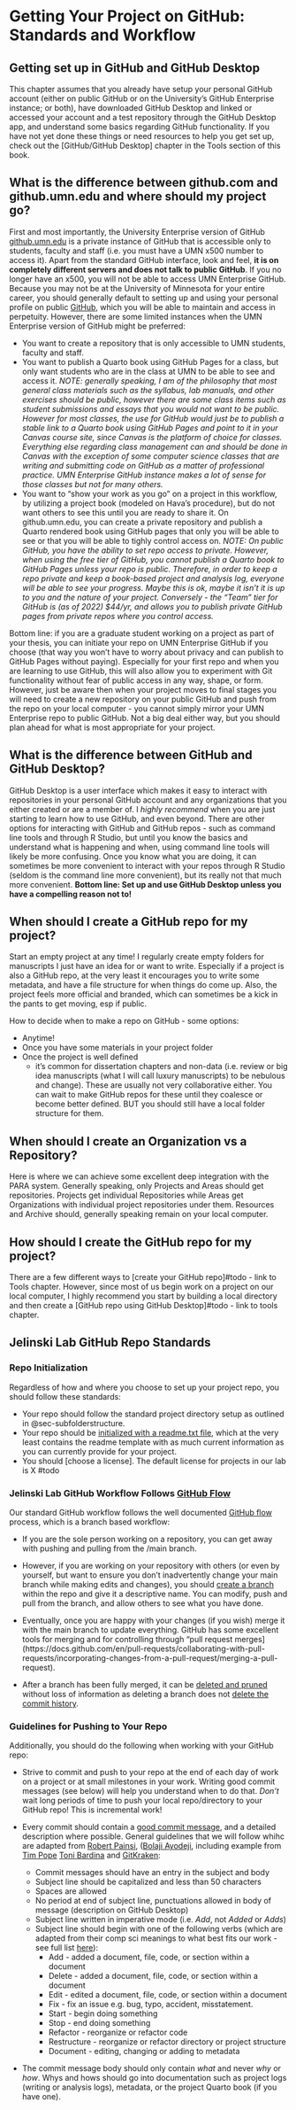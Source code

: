 # Getting Your Project on GitHub: Standards and Workflow

## Getting set up in GitHub and GitHub Desktop

This chapter assumes that you already have setup your personal GitHub account (either on public GitHub or on the University's GitHub Enterprise instance; or both), have downloaded GitHub Desktop and linked or accessed your account and a test repository through the GitHub Desktop app, and understand some basics regarding GitHub functionality. If you have not yet done these things or need resources to help you get set up, check out the \[GitHub/GitHub Desktop\] chapter in the Tools section of this book.

## What is the difference between github.com and github.umn.edu and where should my project go?

First and most importantly, the University Enterprise version of GitHub [github.umn.edu](https://it.umn.edu/services-technologies/github) is a private instance of GitHub that is accessible only to students, faculty and staff (i.e. you must have a UMN x500 number to access it). Apart from the standard GitHub interface, look and feel, **it is on completely different servers and does not talk to public GitHub**. If you no longer have an x500, you will not be able to access UMN Enterprise GitHub. Because you may not be at the University of Minnesota for your entire career, you should generally default to setting up and using your personal profile on public [GitHub](https://github.com), which you will be able to maintain and access in perpetuity. However, there are some limited instances when the UMN Enterprise version of GitHub might be preferred:

-   You want to create a repository that is only accessible to UMN students, faculty and staff.
-   You want to publish a Quarto book using GitHub Pages for a class, but only want students who are in the class at UMN to be able to see and access it. *NOTE: generally speaking, I am of the philosophy that most general class materials such as the syllabus, lab manuals, and other exercises should be public, however there are some class items such as student submissions and essays that you would not want to be public. However for most classes, the use for GitHub would just be to publish a stable link to a Quarto book using GitHub Pages and point to it in your Canvas course site, since Canvas is the platform of choice for classes. Everything else regarding class management can and should be done in Canvas with the exception of some computer science classes that are writing and submitting code on GitHub as a matter of professional practice. UMN Enterprise GitHub instance makes a lot of sense for those classes but not for many others.*
-   You want to "show your work as you go" on a project in this workflow, by utilizing a project book (modeled on Hava's procedure), but do not want others to see this until you are ready to share it. On github.umn.edu, you can create a private repository and publish a Quarto rendered book using GitHub pages that only you will be able to see or that you will be able to tighly control access on. *NOTE: On public GitHub, you have the ability to set repo access to private. However, when using the free tier of GitHub, you cannot publish a Quarto book to GitHub Pages unless your repo is public. Therefore, in order to keep a repo private and keep a book-based project and analysis log, everyone will be able to see your progress. Maybe this is ok, maybe it isn't it is up to you and the nature of your project. Conversely - the "Team" tier for GitHub is (as of 2022) \$44/yr, and allows you to publish private GitHub pages from private repos where you control access.*

Bottom line: if you are a graduate student working on a project as part of your thesis, you can initiate your repo on UMN Enterprise GitHub if you choose (that way you won't have to worry about privacy and can publish to GitHub Pages without paying). Especially for your first repo and when you are learning to use GitHub, this will also allow you to experiment with Git functionality without fear of public access in any way, shape, or form. However, just be aware then when your project moves to final stages you will need to create a new repository on your public GitHub and push from the repo on your local computer - you cannot simply mirror your UMN Enterprise repo to public GitHub. Not a big deal either way, but you should plan ahead for what is most appropriate for your project.

## What is the difference between GitHub and GitHub Desktop?

GitHub Desktop is a user interface which makes it easy to interact with repositories in your personal GitHub account and any organizations that you either created or are a member of. I *highly recommend* when you are just starting to learn how to use GitHub, and even beyond. There are other options for interacting with GitHub and GitHub repos - such as command line tools and through R Studio, but until you know the basics and understand what is happening and when, using command line tools will likely be more confusing. Once you know what you are doing, it can sometimes be more convenient to interact with your repos through R Studio (seldom is the command line more convenient), but its really not that much more convenient. **Bottom line: Set up and use GitHub Desktop unless you have a compelling reason not to!**

## When should I create a GitHub repo for my project?

Start an empty project at any time! I regularly create empty folders for manuscripts I just have an idea for or want to write. Especially if a project is also a GitHub repo, at the very least it encourages you to write some metadata, and have a file structure for when things do come up. Also, the project feels more official and branded, which can sometimes be a kick in the pants to get moving, esp if public.

How to decide when to make a repo on GitHub - some options:

-   Anytime!
-   Once you have some materials in your project folder
-   Once the project is well defined
    -   it's common for dissertation chapters and non-data (i.e. review or big idea manuscripts (what I will call luxury manuscripts) to be nebulous and change). These are usually not very collaborative either. You can wait to make GitHub repos for these until they coalesce or become better defined. BUT you should still have a local folder structure for them.

## When should I create an Organization vs a Repository?

Here is where we can achieve some excellent deep integration with the PARA system. Generally speaking, only Projects and Areas should get repositories. Projects get individual Repositories while Areas get Organizations with individual project repositories under them. Resources and Archive should, generally speaking remain on your local computer.

## How should I create the GitHub repo for my project?

There are a few different ways to \[create your GitHub repo\]#todo - link to Tools chapter. However, since most of us begin work on a project on our local computer, I highly recommend you start by building a local directory and then create a \[GitHub repo using GitHub Desktop\]#todo - link to tools chapter.

## Jelinski Lab GitHub Repo Standards

### Repo Initialization

Regardless of how and where you choose to set up your project repo, you should follow these standards:

-   Your repo should follow the standard project directory setup as outlined in @sec-subfolderstructure.
-   Your repo should be [initialized with a readme.txt file](writing-readmes.qmd), which at the very least contains the readme template with as much current information as you can currently provide for your project.
-   You should \[choose a license\]. The default license for projects in our lab is X #todo

### Jelinski Lab GitHub Workflow Follows [GitHub Flow](https://docs.github.com/en/get-started/quickstart/github-flow)

Our standard GitHub workflow follows the well documented [GitHub flow](https://docs.github.com/en/get-started/quickstart/github-flow) process, which is a branch based workflow:

-   If you are the sole person working on a repository, you can get away with pushing and pulling from the /main branch.

-   However, if you are working on your repository with others (or even by yourself, but want to ensure you don't inadvertently change your main branch while making edits and changes), you should [create a branch](https://docs.github.com/en/pull-requests/collaborating-with-pull-requests/proposing-changes-to-your-work-with-pull-requests/creating-and-deleting-branches-within-your-repository) within the repo and give it a descriptive name. You can modify, push and pull from the branch, and allow others to see what you have done.

-   Eventually, once you are happy with your changes (if you wish) merge it with the main branch to update everything. GitHub has some excellent tools for merging and for controlling through "pull request merges\](https://docs.github.com/en/pull-requests/collaborating-with-pull-requests/incorporating-changes-from-a-pull-request/merging-a-pull-request).

-   After a branch has been fully merged, it can be [deleted and pruned](https://nira.com/how-to-delete-a-branch-in-github/) without loss of information as deleting a branch does not [delete the commit history](https://nira.com/how-to-delete-a-branch-in-github/).

### Guidelines for Pushing to Your Repo

Additionally, you should do the following when working with your GitHub repo: 

- Strive to commit and push to your repo at the end of each day of work on a project or at small milestones in your work. Writing good commit messages (see below) will help you understand when to do that. *Don't* wait long periods of time to push your local repo/directory to your GitHub repo! This is incremental work!

-   Every commit should contain a [good commit message](https://gist.github.com/tonibardina/9290fbc7d605b4f86919426e614fe692), and a detailed description where possible. General guidelines that we will follow whihc are adapted from [Robert Painsi](https://gist.github.com/robertpainsi/b632364184e70900af4ab688decf6f53), ([Bolaji Ayodeji](https://www.freecodecamp.org/news/writing-good-commit-messages-a-practical-guide/), including example from [Tim Pope](https://www.freecodecamp.org/news/writing-good-commit-messages-a-practical-guide/) [Toni Bardina](https://gist.github.com/tonibardina/9290fbc7d605b4f86919426e614fe692) and [GitKraken](https://www.gitkraken.com/learn/git/best-practices/git-commit-message#:~:text=Git%20commits%20are%20a%20way,or%20savepoint%20for%20your%20project):
    -   Commit messages should have an entry in the subject and body
    -   Subject line should be capitalized and less than 50 characters
    -   Spaces are allowed
    -   No period at end of subject line, punctuations allowed in body of message (description on GitHub Desktop)
    -   Subject line written in imperative mode (i.e. *Add*, not *Added* or *Adds*)
    -   Subject line should begin with one of the following verbs (which are adapted from their comp sci meanings to what best fits our work - see full list [here](https://gist.github.com/tonibardina/9290fbc7d605b4f86919426e614fe692)):
        -   Add - added a document, file, code, or section within a document
        -   Delete - added a document, file, code, or section within a document
        -   Edit - edited a document, file, code, or section within a document
        -   Fix - fix an issue e.g. bug, typo, accident, misstatement.
        -   Start - begin doing something
        -   Stop - end doing something
        -   Refactor - reorganize or refactor code
        -   Restructure - reorganize or refactor directory or project structure
        -   Document - editing, changing or adding to metadata

-   The commit message body should only contain *what* and never *why* or *how*. Whys and hows should go into documentation such as project logs (writing or analysis logs), metadata, or the project Quarto book (if you have one).
